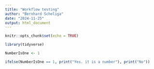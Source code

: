 ```yaml
---
title: "Workflow testing"
author: "Bernhard Scheliga"
date: "2024-11-25"
output: html_document
---
```


```r
knitr::opts_chunk$set(echo = TRUE)
```



```r
library(tidyverse)
```

```r

NumberIsOne <- 1

ifelse(NumberIsOne == 1, print("Yes. it is a number"), print("No"))   


```

